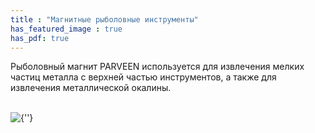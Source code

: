 ```yaml
---
title : "Магнитные рыболовные инструменты"
has_featured_image : true
has_pdf: true
---
```


Рыболовный магнит PARVEEN используется для извлечения мелких частиц металла с верхней частью инструментов, а также для извлечения металлической окалины.

<br />
<Image src={image} alt={''} />
